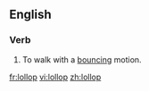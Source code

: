 ==English==

===Verb===
{{en-verb|lollops|lolloping|lolloped}}

# To walk with a [[bounce|bouncing]] motion.

[[fr:lollop]]
[[vi:lollop]]
[[zh:lollop]]